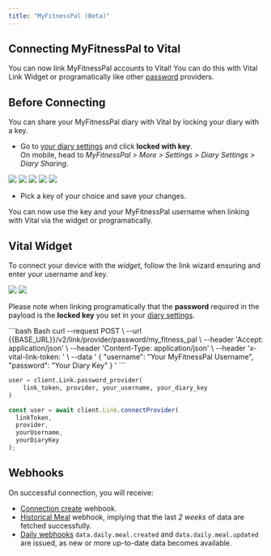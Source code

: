 ```yaml
---
title: "MyFitnessPal (Beta)"
---
```


## Connecting MyFitnessPal to Vital

You can now link MyFitnessPal accounts to Vital! You can do this with Vital Link Widget or programatically like other [password](/api-reference/link/link-password-provider) providers.

## Before Connecting

You can share your MyFitnessPal diary with Vital by locking your diary with a key.
- Go to [your diary settings](https://www.myfitnesspal.com/account/diary-settings) and click **locked with key**.<br/>
  On mobile, head to *MyFitnessPal > More > Settings > Diary Settings > Diary Sharing*.
<Tabs>
	<Tab title="web">
		<Frame type="glass">
		    <img
			src="/img/mfp-lock-diary.jpg"
			className="w-100 block mx-auto"
		    />
		</Frame>
	</Tab>
	<Tab title="mobile">
		<Tabs>
			<Tab title="more">
				<Frame type="glass"><img src="/img/mfp-more.jpeg" className="h-1/2 block mx-auto" /></Frame>
			</Tab>
			<Tab title="settings">
				<Frame type="glass"><img src="/img/mfp-settings.jpeg" className="h-1/2 block mx-auto" /></Frame>
			</Tab>
			<Tab title="diary settings">
				<Frame type="glass"><img src="/img/mfp-diary-settings.jpeg" className="h-1/2 block mx-auto" /></Frame>
			</Tab>
			<Tab title="diary sharing">
				<Frame type="glass"><img src="/img/mfp-diary-sharing.jpeg" className="h-1/2 block mx-auto" /></Frame>
			</Tab>
		</Tabs>
	</Tab>
</Tabs>


- Pick a key of your choice and save your changes.

You can now use the key and your MyFitnessPal username when linking with Vital via the widget or programatically.

## Vital Widget

To connect your device with the _widget_, follow the link wizard ensuring and enter your username and key.

<Frame type="glass">
  <img src="/img/mfp-link-search.png" className="w-2/5 block mx-auto" />
  <img src="/img/mfp-link-widget.png" className="w-2/5 block mx-auto" />
</Frame>

Please note when linking programatically that the **password** required in the payload 
is the **locked key** you set in your [diary settings](https://www.myfitnesspal.com/account/diary-settings).

<CodeGroup>
```bash Bash
curl --request POST \
     --url {{BASE_URL}}/v2/link/provider/password/my_fitness_pal \
     --header 'Accept: application/json' \
     --header 'Content-Type: application/json' \
     --header 'x-vital-link-token: <VITAL-LINK-TOKEN>' \
     --data '
{
     "username": "Your MyFitnessPal Username",
     "password": "Your Diary Key"
}
'
```

```python Python
user = client.Link.password_provider(
    link_token, provider, your_username, your_diary_key
)
```

```typescript Javascript/Typescript
const user = await client.Link.connectProvider(
  linkToken,
  provider,
  yourUsername,
  yourDiaryKey
);
```

</CodeGroup>

## Webhooks

On successful connection, you will receive:

- [Connection create](/webhooks/introduction#connection-created) wehbook.
- [Historical Meal](/webhooks/introduction#historical-data-flow) webhook, implying that the last _2 weeks_ of data are fetched successfully.
- [Daily webhooks](/webhooks/introduction#daily-data-flow) `data.daily.meal.created` and `data.daily.meal.updated` are issued, as new or more up-to-date data becomes available.
